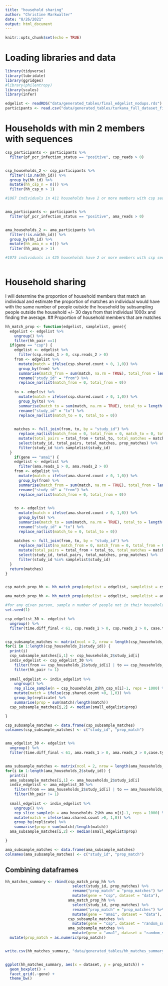 ```yaml
---
title: "household sharing"
author: "Christine Markwalter"
date: "8/26/2021"
output: html_document
---
```


```r
knitr::opts_chunk$set(echo = TRUE)
```


# Loading libraries and data
```r
library(tidyverse)
library(lubridate)
library(ggridges)
#library(philentropy)
library(scales)
library(infer)

edgelist <- readRDS("data/generated_tables/final_edgelist_nodups.rds")
participants <- read.csv("data/generated_tables/turkana_full_dataset_finaldates.csv")

```


# Households with min 2 members with sequences
```r

csp_participants <- participants %>%
  filter(pf_pcr_infection_status == "positive", csp_reads > 0)


csp_households_2 <- csp_participants %>%
  filter(!is.na(hh_id)) %>%
  group_by(hh_id) %>%
  mutate(hh_csp_n = n()) %>%
  filter(hh_csp_n > 1)

#1067 individuals in 411 households have 2 or more members with csp sequences


ama_participants <- participants %>%
  filter(pf_pcr_infection_status == "positive", ama_reads > 0)


ama_households_2 <- ama_participants %>%
  filter(!is.na(hh_id)) %>%
  group_by(hh_id) %>%
  mutate(hh_ama_n = n()) %>%
  filter(hh_ama_n > 1)

#1075 individuals in 425 households have 2 or more members with csp sequences



```


# Household sharing
I will determine the proportion of household members that match an individual and estimate the proportion of matches an individual would have with the same number of people outside the household by subsampling people outside the household +/- 30 days from that individual 1000x and finding the average.
## Proportion of household members that are matches
```r

hh_match_prop <- function(edgelist, samplelist, gene){
  edgelist <- edgelist %>% 
    ungroup() %>%
    filter(hh_pair ==1)
  if(gene == "csp") {
    edgelist <- edgelist %>%
      filter(csp.reads_1 > 0, csp.reads_2 > 0)
    from <- edgelist %>%
      mutate(match = ifelse(csp.shared.count > 0, 1,0)) %>%
      group_by(from) %>%
      summarise(match_from = sum(match, na.rm = TRUE), total_from = length(match)) %>%
      rename("study_id" = "from") %>%
      replace_na(list(match_from = 0, total_from = 0))
    
    to <- edgelist %>%
      mutate(match = ifelse(csp.shared.count > 0, 1,0)) %>%
      group_by(to) %>%
      summarise(match_to = sum(match, na.rm = TRUE), total_to = length(match)) %>%
      rename("study_id" = "to") %>%
      replace_na(list(match_to = 0, total_to = 0))

  
    matches <- full_join(from, to, by = "study_id") %>%
      replace_na(list(match_from = 0, total_from = 0, match_to = 0, total_to = 0)) %>%
      mutate(total_pairs = total_from + total_to, total_matches = match_from + match_to, prop_matches = total_matches/total_pairs) %>%
      select(study_id, total_pairs, total_matches, prop_matches) %>%
      filter(study_id %in% samplelist$study_id)
  }
    if(gene == "ama1") {
    edgelist <- edgelist %>%
      filter(ama.reads_1 > 0, ama.reads_2 > 0)
    from <- edgelist %>%
      mutate(match = ifelse(ama.shared.count > 0, 1,0)) %>%
      group_by(from) %>%
      summarise(match_from = sum(match, na.rm = TRUE), total_from = length(match)) %>%
      rename("study_id" = "from") %>%
      replace_na(list(match_from = 0, total_from = 0))

    
    to <- edgelist %>%
      mutate(match = ifelse(ama.shared.count > 0, 1,0)) %>%
      group_by(to) %>%
      summarise(match_to = sum(match, na.rm = TRUE), total_to = length(match)) %>%
      rename("study_id" = "to") %>%
      replace_na(list(match_to = 0, total_to = 0))
  
    matches <- full_join(from, to, by = "study_id") %>%
      replace_na(list(no_match_from = 0, match_from = 0, total_from = 0, match_to = 0, total_to = 0)) %>%
      mutate(total_pairs = total_from + total_to, total_matches = match_from + match_to, prop_matches = total_matches/total_pairs) %>%
      select(study_id, total_pairs, total_matches, prop_matches) %>%
      filter(study_id %in% samplelist$study_id)
  }
  return(matches)
}


csp_match_prop_hh <- hh_match_prop(edgelist = edgelist, samplelist = csp_households_2, gene = "csp")

ama_match_prop_hh <- hh_match_prop(edgelist = edgelist, samplelist = ama_households_2, gene = "ama1")

```


```r
#for any given person, sample n number of people not in their household, and find the proportion of people that they match with, where n = number of people in the household
set.seed(1)

csp_edgelist_30 <- edgelist %>%
  ungroup() %>%
  filter(time.diff_final < 61, csp.reads_1 > 0, csp.reads_2 > 0, case.type_1 != "bus/plane", case.type_2 != "bus/plane")


csp_subsample_matches <- matrix(ncol = 2, nrow = length(csp_households_2$study_id))
for(i in 1:length(csp_households_2$study_id)) {
  print(i)
  csp_subsample_matches[i,1] <- csp_households_2$study_id[i]
  indiv_edgelist <- csp_edgelist_30 %>%
    filter(from == csp_households_2$study_id[i] | to == csp_households_2$study_id[i]) %>%
    filter(hh_pair != 1)
  
  small_edgelist <- indiv_edgelist %>%
    ungroup() %>%
    rep_slice_sample(n = csp_households_2$hh_csp_n[i]-1, reps = 1000) %>%
    mutate(match = ifelse(csp.shared.count >0, 1,0)) %>%
    group_by(replicate) %>%
    summarise(prop = sum(match)/length(match))
  csp_subsample_matches[i,2] <- median(small_edgelist$prop)

}

csp_subsample_matches <- data.frame(csp_subsample_matches)
colnames(csp_subsample_matches) <- c("study_id", "prop_match")


ama_edgelist_30 <- edgelist %>%
  ungroup() %>%
  filter(time.diff_final < 61, ama.reads_1 > 0, ama.reads_2 > 0,case.type_1 != "bus/plane", case.type_2 != "bus/plane")


ama_subsample_matches <- matrix(ncol = 2, nrow = length(ama_households_2$study_id))
for(i in 1:length(ama_households_2$study_id)) {
  print(i)
  ama_subsample_matches[i,1] <- ama_households_2$study_id[i]
  indiv_edgelist <- ama_edgelist_30 %>%
    filter(from == ama_households_2$study_id[i] | to == ama_households_2$study_id[i]) %>%
    filter(hh_pair != 1)
  
  small_edgelist <- indiv_edgelist %>%
    ungroup() %>%
    rep_slice_sample(n = ama_households_2$hh_ama_n[i]-1, reps = 1000) %>%
    mutate(match = ifelse(ama.shared.count >0, 1,0)) %>%
    group_by(replicate) %>%
    summarise(prop = sum(match)/length(match))
  ama_subsample_matches[i,2] <- median(small_edgelist$prop)

}

ama_subsample_matches <- data.frame(ama_subsample_matches)
colnames(ama_subsample_matches) <- c("study_id", "prop_match")


```


## Combining dataframes
```r
hh_matches_summary <- rbind(csp_match_prop_hh %>%
                              select(study_id, prop_matches) %>%
                              rename("prop_match" = "prop_matches") %>%
                              mutate(gene = "csp", dataset = "data"),
                            ama_match_prop_hh %>%
                              select(study_id, prop_matches) %>%
                              rename("prop_match" = "prop_matches") %>%
                              mutate(gene = "ama1", dataset = "data"),
                            csp_subsample_matches %>%
                              mutate(gene = "csp", dataset = "random_subsample"),
                            ama_subsample_matches %>%
                              mutate(gene = "ama1", dataset = "random_subsample")) %>%
  mutate(prop_match = as.numeric(prop_match))


write.csv(hh_matches_summary, "data/generated_tables/hh_matches_summary.csv", row.names = FALSE)


ggplot(hh_matches_summary, aes(x = dataset, y = prop_match)) +
  geom_boxplot() +
  facet_grid(.~gene) +
  theme_bw()

```




